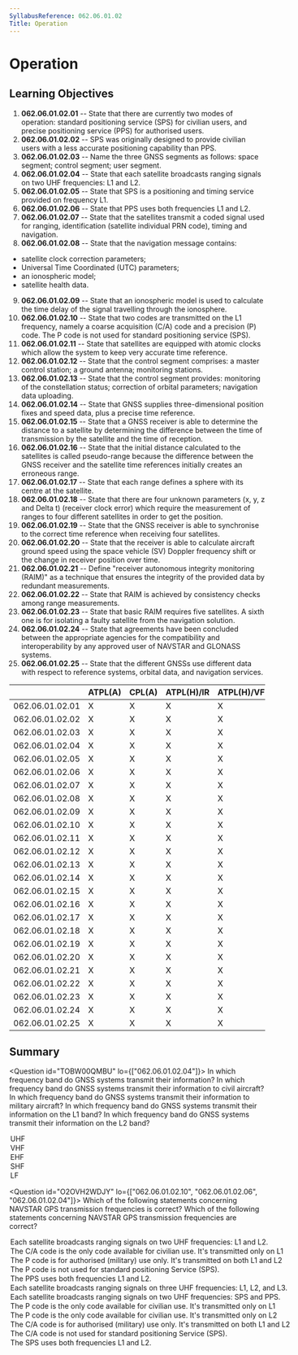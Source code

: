 ```yaml
---
SyllabusReference: 062.06.01.02
Title: Operation
---
```


# Operation

## Learning Objectives

1.  **062.06.01.02.01** -- State that there are currently two modes of
    operation: standard positioning service (SPS) for civilian users, and
    precise positioning service (PPS) for authorised users.
2.  **062.06.01.02.02** -- SPS was originally designed to provide civilian users
    with a less accurate positioning capability than PPS.
3.  **062.06.01.02.03** -- Name the three GNSS segments as follows: space
    segment; control segment; user segment.
4.  **062.06.01.02.04** -- State that each satellite broadcasts ranging signals
    on two UHF frequencies: L1 and L2.
5.  **062.06.01.02.05** -- State that SPS is a positioning and timing service
    provided on frequency L1.
6.  **062.06.01.02.06** -- State that PPS uses both frequencies L1 and L2.
7.  **062.06.01.02.07** -- State that the satellites transmit a coded signal
    used for ranging, identification (satellite individual PRN code), timing and
    navigation.
8.  **062.06.01.02.08** -- State that the navigation message contains:

- satellite clock correction parameters;
- Universal Time Coordinated (UTC) parameters;
- an ionospheric model;
- satellite health data.

9.  **062.06.01.02.09** -- State that an ionospheric model is used to calculate
    the time delay of the signal travelling through the ionosphere.
10. **062.06.01.02.10** -- State that two codes are transmitted on the L1
    frequency, namely a coarse acquisition (C/A) code and a precision (P) code.
    The P code is not used for standard positioning service (SPS).
11. **062.06.01.02.11** -- State that satellites are equipped with atomic clocks
    which allow the system to keep very accurate time reference.
12. **062.06.01.02.12** -- State that the control segment comprises: a master
    control station; a ground antenna; monitoring stations.
13. **062.06.01.02.13** -- State that the control segment provides: monitoring
    of the constellation status; correction of orbital parameters; navigation
    data uploading.
14. **062.06.01.02.14** -- State that GNSS supplies three-dimensional position
    fixes and speed data, plus a precise time reference.
15. **062.06.01.02.15** -- State that a GNSS receiver is able to determine the
    distance to a satellite by determining the difference between the time of
    transmission by the satellite and the time of reception.
16. **062.06.01.02.16** -- State that the initial distance calculated to the
    satellites is called pseudo-range because the difference between the GNSS
    receiver and the satellite time references initially creates an erroneous
    range.
17. **062.06.01.02.17** -- State that each range defines a sphere with its
    centre at the satellite.
18. **062.06.01.02.18** -- State that there are four unknown parameters (x, y, z
    and Delta t) (receiver clock error) which require the measurement of ranges
    to four different satellites in order to get the position.
19. **062.06.01.02.19** -- State that the GNSS receiver is able to synchronise
    to the correct time reference when receiving four satellites.
20. **062.06.01.02.20** -- State that the receiver is able to calculate aircraft
    ground speed using the space vehicle (SV) Doppler frequency shift or the
    change in receiver position over time.
21. **062.06.01.02.21** -- Define "receiver autonomous integrity monitoring
    (RAIM)" as a technique that ensures the integrity of the provided data by
    redundant measurements.
22. **062.06.01.02.22** -- State that RAIM is achieved by consistency checks
    among range measurements.
23. **062.06.01.02.23** -- State that basic RAIM requires five satellites. A
    sixth one is for isolating a faulty satellite from the navigation solution.
24. **062.06.01.02.24** -- State that agreements have been concluded between the
    appropriate agencies for the compatibility and interoperability by any
    approved user of NAVSTAR and GLONASS systems.
25. **062.06.01.02.25** -- State that the different GNSSs use different data
    with respect to reference systems, orbital data, and navigation services.

|                 | ATPL(A) | CPL(A) | ATPL(H)/IR | ATPL(H)/VFR | CPL(H) | IR  | CBIR(A) |
| --------------- | ------- | ------ | ---------- | ----------- | ------ | --- | ------- |
| 062.06.01.02.01 | X       | X      | X          | X           | X      | X   | X       |
| 062.06.01.02.02 | X       | X      | X          | X           | X      | X   | X       |
| 062.06.01.02.03 | X       | X      | X          | X           | X      | X   | X       |
| 062.06.01.02.04 | X       | X      | X          | X           | X      | X   |         |
| 062.06.01.02.05 | X       | X      | X          | X           | X      | X   |         |
| 062.06.01.02.06 | X       | X      | X          | X           | X      | X   |         |
| 062.06.01.02.07 | X       | X      | X          | X           | X      | X   |         |
| 062.06.01.02.08 | X       | X      | X          | X           | X      | X   |         |
| 062.06.01.02.09 | X       | X      | X          | X           | X      | X   | X       |
| 062.06.01.02.10 | X       | X      | X          | X           | X      | X   |         |
| 062.06.01.02.11 | X       | X      | X          | X           | X      | X   | X       |
| 062.06.01.02.12 | X       | X      | X          | X           | X      | X   | X       |
| 062.06.01.02.13 | X       | X      | X          | X           | X      | X   | X       |
| 062.06.01.02.14 | X       | X      | X          | X           | X      | X   | X       |
| 062.06.01.02.15 | X       | X      | X          | X           | X      | X   | X       |
| 062.06.01.02.16 | X       | X      | X          | X           | X      | X   |         |
| 062.06.01.02.17 | X       | X      | X          | X           | X      | X   | X       |
| 062.06.01.02.18 | X       | X      | X          | X           | X      | X   | X       |
| 062.06.01.02.19 | X       | X      | X          | X           | X      | X   | X       |
| 062.06.01.02.20 | X       | X      | X          | X           | X      | X   |         |
| 062.06.01.02.21 | X       | X      | X          | X           | X      | X   | X       |
| 062.06.01.02.22 | X       | X      | X          | X           | X      | X   | X       |
| 062.06.01.02.23 | X       | X      | X          | X           | X      | X   | X       |
| 062.06.01.02.24 | X       | X      | X          | X           | X      | X   |         |
| 062.06.01.02.25 | X       | X      | X          | X           | X      | X   |         |

## Summary

<Question id="TOBW00QMBU" lo={["062.06.01.02.04"]}>
  <Text variant="oneCorrect">
    In which frequency band do GNSS systems transmit their information?
  </Text>
<Text variant="oneCorrect">
  In which frequency band do GNSS systems transmit their information to civil
  aircraft?
</Text>
<Text variant="oneCorrect">
  In which frequency band do GNSS systems transmit their information to military
  aircraft?
</Text>
<Text variant="oneCorrect">
  In which frequency band do GNSS systems transmit their information on the L1
  band?
</Text>
<Text variant="oneCorrect">
  In which frequency band do GNSS systems transmit their information on the L2
  band?
</Text>

  <Option>UHF</Option>
  <Option>VHF</Option>
  <Option>EHF</Option>
  <Option>SHF</Option>
  <Option>LF</Option>
</Question>

<Question id="O2OVH2WDJY" lo={["062.06.01.02.10", "062.06.01.02.06", "062.06.01.02.04"]}>
  <Text variant="oneCorrect">
    Which of the following statements concerning NAVSTAR GPS transmission
    frequencies is correct?
  </Text>
<Text variant="multipleCorrect" select={5}>
  Which of the following statements concerning NAVSTAR GPS transmission
  frequencies are correct?
</Text>
<Option correct>
  Each satellite broadcasts ranging signals on two UHF frequencies: L1 and L2.
</Option>
<Option correct>
  The C/A code is the only code available for civilian use. It's transmitted
  only on L1
</Option>
<Option correct>
  The P code is for authorised (military) use only. It's transmitted on both L1
  and L2
</Option>
<Option correct>
  The P code is not used for standard positioning Service (SPS).
</Option>
<Option correct>The PPS uses both frequencies L1 and L2.</Option>
<Option why="There are only two frequencies L1 and L2">
  Each satellite broadcasts ranging signals on three UHF frequencies: L1, L2,
  and L3.
</Option>
<Option why="The two frequencies are L1 and L2">
  Each satellite broadcasts ranging signals on two UHF frequencies: SPS and PPS.
</Option>
<Option why="P code stands for Precision code. Only the C/A (Coarse acquisition) code is available for civilian use.">
  The P code is the only code available for civilian use. It's transmitted only
  on L1
</Option>
<Option why="P code stands for Precision code. Only the C/A (Coarse acquisition) code is available for civilian use.">
  The P code is the only code available for civilian use. It's transmitted only
  on L2
</Option>
<Option why="The C/A (Coarse acquisition) code is available for civilian use.">
  The C/A code is for authorised (military) use only. It's transmitted on both
  L1 and L2
</Option>
<Option why="The C/A (Coarse acquisition) is the only code used in SPS.">
  The C/A code is not used for standard positioning Service (SPS).
</Option>

  <Option why="The standard precision service only uses de C/A code which is only available on the L1 frequency.">
    The SPS uses both frequencies L1 and L2.
  </Option>
</Question>
